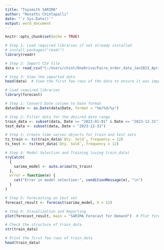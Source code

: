 ---
title: "Toysmith SARIMA"
author: "Revathi Chintapalli"
date: "`r Sys.Date()`"
output: word_document
---

```{r setup, include=FALSE}
knitr::opts_chunk$set(echo = TRUE)
```

```{r}
# Step 1: Load required libraries if not already installed
# install.packages("readr")  
library(readr)

# Step 2: Import CSV file
data <- read_csv("C:/Users/chint/OneDrive/Faire_order_data_Jan2023_April2024.csv")

# Step 3: View the imported data
head(data)  # View the first few rows of the data to ensure it was imported correctly

```

```{r cars}

# Load required libraries
library(forecast)

# Step 1: Convert Date column to Date format
data$Date <- as.Date(data$Date, format = "%m/%d/%y")

# Step 2: Filter data for the desired date range
train_data <- subset(data, Date >= "2023-01-01" & Date <= "2023-12-31")
test_data <- subset(data, Date > "2023-12-31")

# Step 3: Create time series objects for train and test sets
ts_train <- ts(train_data$`Qty. Sold`, frequency = 12)
ts_test <- ts(test_data$`Qty. Sold`, frequency = 12)

# Step 4: Model Selection and Training (using train_data)
tryCatch(
  {
    sarima_model <- auto.arima(ts_train)
  },
  error = function(e) {
    cat("Error in model selection:", conditionMessage(e), "\n")
  }
)

# Step 5: Forecasting on test set
forecast_result <- forecast(sarima_model, h = 12)

# Step 6: Visualization and Reporting
plot(forecast_result, main = "SARIMA Forecast for Demand")  # Plot forecast


```

```{r}
# Check the structure of train_data
str(train_data)

# Print the first few rows of train_data
head(train_data)

```



